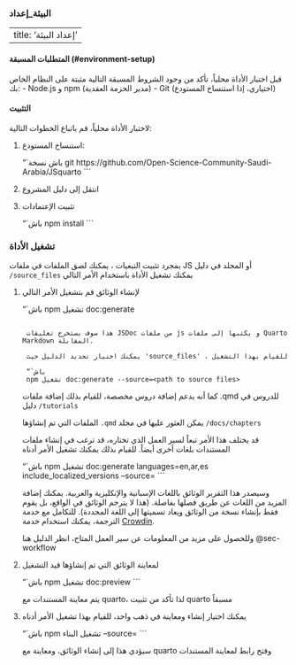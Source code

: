 ### البيئة_إعداد

---
title: 'إعداد البيئة'
---

#### المتطلبات المسبقة (#environment-setup)
قبل اختبار الأداة محلياً، تأكد من وجود الشروط المسبقة التالية مثبتة على النظام الخاص بك:
- Node.js و npm (مدير الحزمة العقدية)
- Git (اختياري، إذا استنساخ المستودع)

#### التثبيت
لاختبار الأداة محلياً، قم باتباع الخطوات التالية:

1. استنساخ المستودع:
   
   “`باش
   نسخة git https://github.com/Open-Science-Community-Saudi-Arabia/JSquarto
   ```
2. انتقل إلى دليل المشروع

3. تثبيت الإعتمادات 
    
    “`باش
    npm install
    ```

### تشغيل الأداة
بمجرد تثبيت التبعيات ، يمكنك لصق الملفات في ملفات JS أو المجلد في دليل `/source_files` يمكنك تشغيل الأداة باستخدام الأمر التالي
    
1. لإنشاء الوثائق قم بتشغيل الأمر التالي
   
   “`باش
    npm تشغيل doc:generate
   ```

    هذا سوف يستخرج تعليقات JSDoc من ملفات js و يكتبها إلى ملفات Quarto Markdown المقابلة.

    يمكنك اختيار تحديد الدليل حيث 'source_files' ، للقيام بهذا التشغيل 
    
    “`باش
    npm تشغيل doc:generate --source=<path to source files>
    ```

    كما أنه يدعم إضافة دروس مخصصة، للقيام بذلك إضافة ملفات .qmd للدروس في دليل `/tutorials`

    الملفات التي تم إنشاؤها `.qmd` يمكن العثور عليها في مجلد `/docs/chapters`

    قد يختلف هذا الأمر تبعاً لسير العمل الذي تختاره، قد ترغب في إنشاء ملفات المستندات بلغات أخرى أيضاً. للقيام بذلك يمكنك تشغيل الأمر أدناه

    “`باش
    npm تشغيل doc:generate languages=en,ar,es include_localized_versions --source=<path to source files>
    ```

    وسيصدر هذا التقرير الوثائق باللغات الإسبانية والإنكليزية والعربية. يمكنك إضافة المزيد من اللغات عن طريق فصلها بفاصلة. (هذا لا يترجم الوثائق في الواقع، بل يقوم فقط بإنشاء نسخة من الوثائق ويعاد تسميتها إلى اللغة المحددة). للتكامل مع خدمة الترجمة، يمكنك استخدام خدمة [Crowdin](https://crowdin.com/).

    وللحصول على مزيد من المعلومات عن سير العمل المتاح، انظر الدليل هنا @sec-workflow


2. لمعاينة الوثائق التي تم إنشاؤها قيد التشغيل 
    
    “`باش
    npm تشغيل doc:preview
    ```
    
    يتم معاينة المستندات مع quarto، لذا تأكد من تثبيت quarto مسبقاً


3. يمكنك اختيار إنشاء ومعاينة في ذهب واحد، للقيام بهذا تشغيل الأمر أدناه
    
    “`باش
    npm تشغيل البناء --source=<path to source files>
    ```

    سيؤدي هذا إلى إنشاء الوثائق، ومعاينة مع quarto وفتح رابط لمعاينة المستندات

